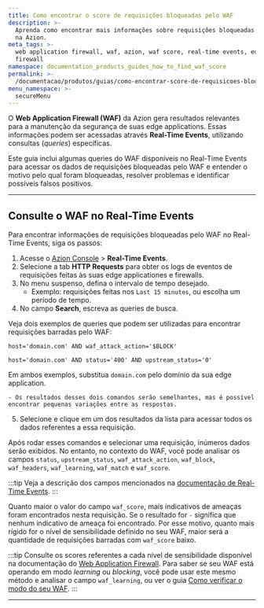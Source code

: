 ```yaml
---
title: Como encontrar o score de requisições bloqueadas pelo WAF
description: >-
  Aprenda como encontrar mais informações sobre requisições bloqueadas pelo WAF
  na Azion.
meta_tags: >-
  web application firewall, waf, azion, waf score, real-time events, edge
  firewall
namespace: documentation_products_guides_how_to_find_waf_score
permalink: >-
  /documentacao/produtos/guias/como-encontrar-score-de-requisicoes-bloqueadas-pelo-waf/
menu_namespace: >-
  secureMenu
---
```




O **Web Application Firewall (WAF)** da Azion gera resultados relevantes para a manutenção da segurança de suas edge applications. Essas informações podem ser acessadas através **Real-Time Events**, utilizando consultas (*queries*) específicas.

Este guia inclui algumas queries do WAF disponíveis no Real-Time Events para acessar os dados de requisições bloqueadas pelo WAF e entender o motivo pelo qual foram bloqueadas, resolver problemas e identificar possíveis falsos positivos.

<LinkButton link="/pt-br/documentacao/produtos/observe/real-time-events/" label="saiba mais sobre o Real-Time Events" severity="secondary" />

---

## Consulte o WAF no Real-Time Events

Para encontrar informações de requisições bloqueadas pelo WAF no Real-Time Events, siga os passos:

1. Acesse o [Azion Console](/pt-br/documentacao/produtos/guias/como-acessar-o-azion-console/) > **Real-Time Events**.
2. Selecione a tab **HTTP Requests** para obter os logs de eventos de requisições feitas às suas edge applicationes e firewalls.
3. No menu suspenso, defina o intervalo de tempo desejado.
	- Exemplo: requisições feitas nos `Last 15 minutes`, ou escolha um período de tempo.
4. No campo **Search**, escreva as queries de busca.

Veja dois exemplos de queries que podem ser utilizadas para encontrar requisições barradas pelo WAF:

`host='domain.com' AND waf_attack_action='$BLOCK'`

`host='domain.com' AND status='400' AND upstream_status='0'`

Em ambos exemplos, substitua `domain.com` pelo domínio da sua edge application.

	- Os resultados desses dois comandos serão semelhantes, mas é possível encontrar pequenas variações entre as respostas.
5. Selecione e clique em um dos resultados da lista para acessar todos os dados referentes a essa requisição.

Após rodar esses comandos e selecionar uma requisição, inúmeros dados serão exibidos. No entanto, no contexto do WAF, você pode analisar os campos `status`, `upstream_status`, `waf_attack_action`, `waf_block`, `waf_headers`, `waf_learning`, `waf_match` e `waf_score`.

:::tip
Veja a descrição dos campos mencionados na [documentação de Real-Time Events](/pt-br/documentacao/produtos/observe/real-time-events/).
:::

Quanto maior o valor do campo `waf_score`, mais indicativos de ameaças foram encontrados nesta requisição. Se o resultado for `-` significa que nenhum indicativo de ameaça foi encontrado. Por esse motivo, quanto mais rígido for o nível de sensibilidade definido no seu WAF, maior será a quantidade de requisições barradas com `waf_score` baixo.

:::tip
Consulte os scores referentes a cada nível de sensibilidade disponível na documentação do [Web Application Firewall](/pt-br/documentacao/produtos/secure/edge-firewall/web-application-firewall/). Para saber se seu WAF está operando em modo *learning* ou *blocking*, você pode usar este mesmo método e analisar o campo `waf_learning`, ou ver o guia [Como verificar o modo do seu WAF](/pt-br/documentacao/produtos/guias/como-verificar-modo-do-seu-waf/).
:::

---